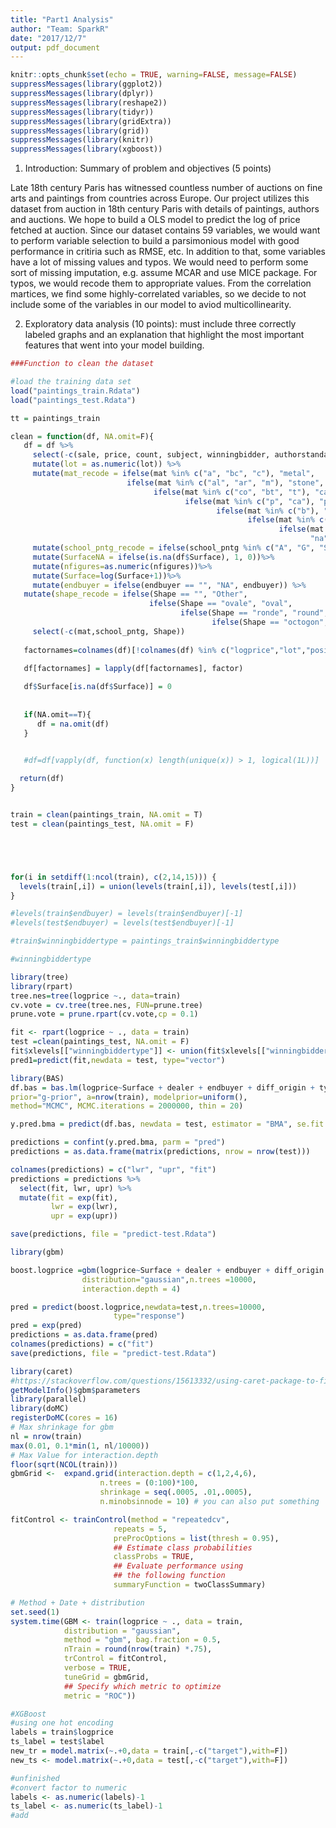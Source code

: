 ```yaml
---
title: "Part1 Analysis"
author: "Team: SparkR"
date: "2017/12/7"
output: pdf_document
---
```


```r
knitr::opts_chunk$set(echo = TRUE, warning=FALSE, message=FALSE)
suppressMessages(library(ggplot2))
suppressMessages(library(dplyr))
suppressMessages(library(reshape2))
suppressMessages(library(tidyr))
suppressMessages(library(gridExtra))
suppressMessages(library(grid))
suppressMessages(library(knitr))
suppressMessages(library(xgboost))
```

1. Introduction: Summary of problem and objectives (5 points)

Late 18th century Paris has witnessed countless number of auctions on fine arts and paintings from countries across Europe. Our project utilizes this dataset from auction in 18th century Paris with details of paintings, authors and auctions. 
We hope to build a OLS model to predict the log of price fetched at auction. Since our dataset contains 59 variables, we would want to perform variable selection to build a parsimonious model with good performance in critiria such as RMSE, etc. 
In addition to that, some variables have a lot of missing values and typos. We would need to perform some sort of missing imputation, e.g. assume MCAR and use MICE package. For typos, we would recode them to appropriate values.
From the correlation martices, we find some highly-correlated variables, so we decide to not include some of the variables in our model to aviod multicollinearity.

2. Exploratory data analysis (10 points): must include three correctly labeled graphs and an explanation that highlight the most important features that went into your model building.


```r
###Function to clean the dataset

#load the training data set
load("paintings_train.Rdata")
load("paintings_test.Rdata")

tt = paintings_train

clean = function(df, NA.omit=F){
   df = df %>% 
     select(-c(sale, price, count, subject, winningbidder, authorstandard, authorstyle, author, Height_in, Width_in, Surface_Rect, Diam_in, winningbiddertype, Surface_Rnd,material,materialCat, Interm)) %>%
     mutate(lot = as.numeric(lot)) %>%
     mutate(mat_recode = ifelse(mat %in% c("a", "bc", "c"), "metal",
                          ifelse(mat %in% c("al", "ar", "m"), "stone",
                                ifelse(mat %in% c("co", "bt", "t"), "canvas",
                                       ifelse(mat %in% c("p", "ca"), "paper",
                                              ifelse(mat %in% c("b"), "wood",
                                                     ifelse(mat %in% c("o", "e", "v"), "other",
                                                            ifelse(mat %in% c("n/a", ""), "na",
                                                                   "na")))))))) %>%
     mutate(school_pntg_recode = ifelse(school_pntg %in% c("A", "G", "S"), "other",school_pntg)) %>%
     mutate(SurfaceNA = ifelse(is.na(df$Surface), 1, 0))%>%
     mutate(nfigures=as.numeric(nfigures))%>%
     mutate(Surface=log(Surface+1))%>%
     mutate(endbuyer = ifelse(endbuyer == "", "NA", endbuyer)) %>% 
   mutate(shape_recode = ifelse(Shape == "", "Other",
                               ifelse(Shape == "ovale", "oval",
                                      ifelse(Shape == "ronde", "round",
                                             ifelse(Shape == "octogon", "Other", Shape)))))%>% 
     select(-c(mat,school_pntg, Shape))
   
   factornames=colnames(df)[!colnames(df) %in% c("logprice","lot","position","Surface","nfigures")]
   
   df[factornames] = lapply(df[factornames], factor)

   df$Surface[is.na(df$Surface)] = 0
  
  
   if(NA.omit==T){
      df = na.omit(df)
   }


   #df=df[vapply(df, function(x) length(unique(x)) > 1, logical(1L))]
   
  return(df) 
}


train = clean(paintings_train, NA.omit = T)
test = clean(paintings_test, NA.omit = F)





for(i in setdiff(1:ncol(train), c(2,14,15))) {
  levels(train[,i]) = union(levels(train[,i]), levels(test[,i]))
}

#levels(train$endbuyer) = levels(train$endbuyer)[-1]
#levels(test$endbuyer) = levels(test$endbuyer)[-1]

#train$winningbiddertype = paintings_train$winningbiddertype

#winningbiddertype
```


```r
library(tree)
library(rpart)
tree.nes=tree(logprice ~., data=train)
cv.vote = cv.tree(tree.nes, FUN=prune.tree)
prune.vote = prune.rpart(cv.vote,cp = 0.1)

fit <- rpart(logprice ~ ., data = train)
test =clean(paintings_test, NA.omit = F)
fit$xlevels[["winningbiddertype"]] <- union(fit$xlevels[["winningbiddertype"]], levels(test$winningbiddertype))
pred1=predict(fit,newdata = test, type="vector")
```


```r
library(BAS)
df.bas = bas.lm(logprice~Surface + dealer + endbuyer + diff_origin + type_intermed + engraved + mat_recode+school_pntg_recode+paired + lrgfont + lands_sc + othgenre + discauth + othartist+still_life, data=train,
prior="g-prior", a=nrow(train), modelprior=uniform(),
method="MCMC", MCMC.iterations = 2000000, thin = 20)

y.pred.bma = predict(df.bas, newdata = test, estimator = "BMA", se.fit = TRUE, prediction = FALSE)

predictions = confint(y.pred.bma, parm = "pred")
predictions = as.data.frame(matrix(predictions, nrow = nrow(test)))

colnames(predictions) = c("lwr", "upr", "fit")
predictions = predictions %>% 
  select(fit, lwr, upr) %>% 
  mutate(fit = exp(fit),
         lwr = exp(lwr),
         upr = exp(upr))

save(predictions, file = "predict-test.Rdata")
```

```r
library(gbm)

boost.logprice =gbm(logprice~Surface + dealer + endbuyer + diff_origin + type_intermed + engraved + mat_recode+school_pntg_recode+paired + lrgfont + lands_sc + othgenre + discauth + othartist+still_life, data=train, 
                distribution="gaussian",n.trees =10000,
                interaction.depth = 4)

pred = predict(boost.logprice,newdata=test,n.trees=10000,
                       type="response")
pred = exp(pred)
predictions = as.data.frame(pred)
colnames(predictions) = c("fit")
save(predictions, file = "predict-test.Rdata")
```

```r
library(caret)
#https://stackoverflow.com/questions/15613332/using-caret-package-to-find-optimal-parameters-of-gbm
getModelInfo()$gbm$parameters
library(parallel)
library(doMC)
registerDoMC(cores = 16)
# Max shrinkage for gbm
nl = nrow(train)
max(0.01, 0.1*min(1, nl/10000))
# Max Value for interaction.depth
floor(sqrt(NCOL(train)))
gbmGrid <-  expand.grid(interaction.depth = c(1,2,4,6),
                    n.trees = (0:100)*100, 
                    shrinkage = seq(.0005, .01,.0005),
                    n.minobsinnode = 10) # you can also put something        like c(5, 10, 15, 20)

fitControl <- trainControl(method = "repeatedcv",
                       repeats = 5,
                       preProcOptions = list(thresh = 0.95),
                       ## Estimate class probabilities
                       classProbs = TRUE,
                       ## Evaluate performance using
                       ## the following function
                       summaryFunction = twoClassSummary)

# Method + Date + distribution
set.seed(1)
system.time(GBM <- train(logprice ~ ., data = train,
            distribution = "gaussian",
            method = "gbm", bag.fraction = 0.5,
            nTrain = round(nrow(train) *.75),
            trControl = fitControl,
            verbose = TRUE,
            tuneGrid = gbmGrid,
            ## Specify which metric to optimize
            metric = "ROC"))
```


```r
#XGBoost
#using one hot encoding 
labels = train$logprice
ts_label = test$label
new_tr = model.matrix(~.+0,data = train[,-c("target"),with=F]) 
new_ts <- model.matrix(~.+0,data = test[,-c("target"),with=F])

#unfinished
#convert factor to numeric 
labels <- as.numeric(labels)-1
ts_label <- as.numeric(ts_label)-1
#add

```

